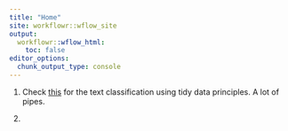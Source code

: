 ```yaml
---
title: "Home"
site: workflowr::wflow_site
output:
  workflowr::wflow_html:
    toc: false
editor_options:
  chunk_output_type: console
---
```


1. Check [this](silge_text_classification.html) for the text classification using tidy data principles. A lot of pipes. 

2. 